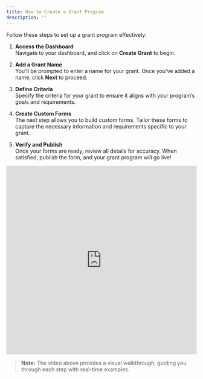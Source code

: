```yaml
---
title: How to Create a Grant Program
description: ''
---
```

Follow these steps to set up a grant program effectively:

1. **Access the Dashboard**  
   Navigate to your dashboard, and click on **Create Grant** to begin.

2. **Add a Grant Name**  
   You'll be prompted to enter a name for your grant. Once you've added a name, click **Next** to proceed.

3. **Define Criteria**  
   Specify the criteria for your grant to ensure it aligns with your program’s goals and requirements.

4. **Create Custom Forms**  
   The next step allows you to build custom forms. Tailor these forms to capture the necessary information and requirements specific to your grant.

5. **Verify and Publish**  
   Once your forms are ready, review all details for accuracy. When satisfied, publish the form, and your grant program will go live!

<iframe width="100%" height="500" src="https://www.loom.com/embed/b12b4ac3dd6d46929d48ae0d4be982db?sid=c3610248-2104-4c0b-8f93-b6e70e31a7ba" frameborder="0" allowfullscreen></iframe>


> **Note:** The video above provides a visual walkthrough, guiding you through each step with real-time examples.
